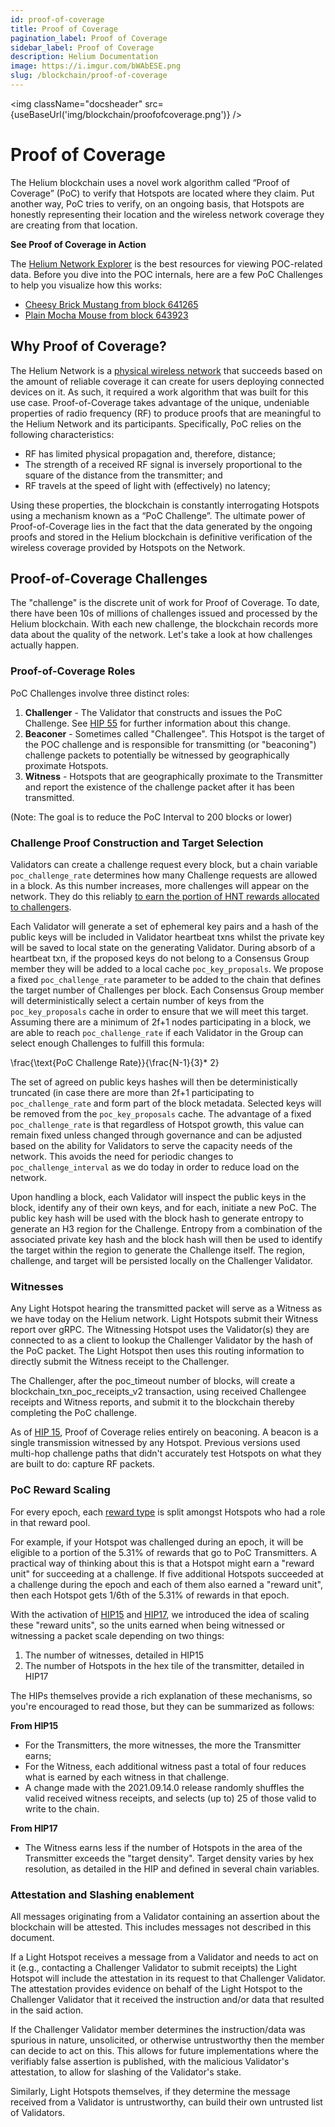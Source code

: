 ```yaml
---
id: proof-of-coverage
title: Proof of Coverage
pagination_label: Proof of Coverage
sidebar_label: Proof of Coverage
description: Helium Documentation
image: https://i.imgur.com/bWAbESE.png
slug: /blockchain/proof-of-coverage
---
```



<img className="docsheader" src={useBaseUrl('img/blockchain/proofofcoverage.png')} />

# Proof of Coverage

The Helium blockchain uses a novel work algorithm called “Proof of Coverage” (PoC) to verify that
Hotspots are located where they claim. Put another way, PoC tries to verify, on an ongoing basis,
that Hotspots are honestly representing their location and the wireless network coverage they are
creating from that location.

**See Proof of Coverage in Action**

The [Helium Network Explorer](https://network.helium.com) is the best resources for viewing
POC-related data. Before you dive into the POC internals, here are a few PoC Challenges to help you
visualize how this works:

- [Cheesy Brick Mustang from block 641265](https://explorer.helium.com/txns/qmJF48v8ZlEfsPg_7jc2CrsLlOvgC7w-pvB_BWQAoOk)
- [Plain Mocha Mouse from block 643923](https://explorer.helium.com/txns/kQVfUV88j3s1Glj4fRXFb5MqBeFdTq8ILK2RlaFTnvQ)

## Why Proof of Coverage?

The Helium Network is a [physical wireless network](https://explorer.helium.com) that succeeds based
on the amount of reliable coverage it can create for users deploying connected devices on it. As
such, it required a work algorithm that was built for this use case. Proof-of-Coverage takes
advantage of the unique, undeniable properties of radio frequency (RF) to produce proofs that are
meaningful to the Helium Network and its participants. Specifically, PoC relies on the following
characteristics:

- RF has limited physical propagation and, therefore, distance;
- The strength of a received RF signal is inversely proportional to the square of the distance from
  the transmitter; and
- RF travels at the speed of light with (effectively) no latency;

Using these properties, the blockchain is constantly interrogating Hotspots using a mechanism known
as a “PoC Challenge”. The ultimate power of Proof-of-Coverage lies in the fact that the data
generated by the ongoing proofs and stored in the Helium blockchain is definitive verification of
the wireless coverage provided by Hotspots on the Network.

## Proof-of-Coverage Challenges

The "challenge" is the discrete unit of work for Proof of Coverage. To date, there have been 10s of
millions of challenges issued and processed by the Helium blockchain. With each new challenge, the
blockchain records more data about the quality of the network. Let's take a look at how challenges
actually happen.

### Proof-of-Coverage Roles

PoC Challenges involve three distinct roles:


1. **Challenger** - The Validator that constructs and issues the PoC Challenge. See
   [HIP 55](https://github.com/helium/HIP/blob/main/0055-validator-challenges.md) for further
   information about this change.
2. **Beaconer** - Sometimes called "Challengee". This Hotspot is the target of the POC challenge and
   is responsible for transmitting (or "beaconing") challenge packets to potentially be witnessed by
   geographically proximate Hotspots.
3. **Witness** - Hotspots that are geographically proximate to the Transmitter and report the
   existence of the challenge packet after it has been transmitted.


(Note: The goal is to reduce the PoC Interval to 200 blocks or lower)

### Challenge Proof Construction and Target Selection


Validators can create a challenge request every block, but a chain variable `poc_challenge_rate`
determines how many Challenge requests are allowed in a block. As this number increases, more
challenges will appear on the network. They do this reliably
[to earn the portion of HNT rewards allocated to challengers](/blockchain/mining).

Each Validator will generate a set of ephemeral key pairs and a hash of the public keys will be
included in Validator heartbeat txns whilst the private key will be saved to local state on the
generating Validator. During absorb of a heartbeat txn, if the proposed keys do not belong to a
Consensus Group member they will be added to a local cache `poc_key_proposals`. We propose a fixed
`poc_challenge_rate` parameter to be added to the chain that defines the target number of Challenges
per block. Each Consensus Group member will deterministically select a certain number of keys from
the `poc_key_proposals` cache in order to ensure that we will meet this target. Assuming there are a
minimum of 2f+1 nodes participating in a block, we are able to reach `poc_challenge_rate` if each
Validator in the Group can select enough Challenges to fulfill this formula:

\frac{\text{PoC Challenge Rate}}{\frac{N-1}{3}\* 2}

The set of agreed on public keys hashes will then be deterministically truncated (in case there are
more than 2f+1 participating to `poc_challenge_rate` and form part of the block metadata. Selected
keys will be removed from the `poc_key_proposals` cache. The advantage of a fixed
`poc_challenge_rate` is that regardless of Hotspot growth, this value can remain fixed unless
changed through governance and can be adjusted based on the ability for Validators to serve the
capacity needs of the network. This avoids the need for periodic changes to `poc_challenge_interval`
as we do today in order to reduce load on the network.

Upon handling a block, each Validator will inspect the public keys in the block, identify any of
their own keys, and for each, initiate a new PoC. The public key hash will be used with the block
hash to generate entropy to generate an H3 region for the Challenge. Entropy from a combination of
the associated private key hash and the block hash will then be used to identify the target within
the region to generate the Challenge itself. The region, challenge, and target will be persisted
locally on the Challenger Validator.

### Witnesses

Any Light Hotspot hearing the transmitted packet will serve as a Witness as we have today on the
Helium network. Light Hotspots submit their Witness report over gRPC. The Witnessing Hotspot uses
the Validator(s) they are connected to as a client to lookup the Challenger Validator by the hash of
the PoC packet. The Light Hotspot then uses this routing information to directly submit the Witness
receipt to the Challenger.

The Challenger, after the poc_timeout number of blocks, will create a blockchain_txn_poc_receipts_v2
transaction, using received Challengee receipts and Witness reports, and submit it to the blockchain
thereby completing the PoC challenge.

As of [HIP 15](https://github.com/helium/HIP/blob/master/0015-beaconing-rewards.md), Proof of
Coverage relies entirely on beaconing. A beacon is a single transmission witnessed by any Hotspot.
Previous versions used multi-hop challenge paths that didn't accurately test Hotspots on what they
are built to do: capture RF packets.


### PoC Reward Scaling

For every epoch, each [reward type](/blockchain/mining) is split amongst Hotspots who had a role in
that reward pool.

For example, if your Hotspot was challenged during an epoch, it will be eligible to a portion of the
5.31% of rewards that go to PoC Transmitters. A practical way of thinking about this is that a
Hotspot might earn a "reward unit" for succeeding at a challenge. If five additional Hotspots
succeeded at a challenge during the epoch and each of them also earned a "reward unit", then each
Hotspot gets 1/6th of the 5.31% of rewards in that epoch.

With the activation of [HIP15](https://github.com/helium/HIP/blob/master/0015-beaconing-rewards.md)
and
[HIP17](https://github.com/helium/HIP/blob/master/0017-hex-density-based-transmit-reward-scaling.md),
we introduced the idea of scaling these "reward units", so the units earned when being witnessed or
witnessing a packet scale depending on two things:

1. The number of witnesses, detailed in HIP15
2. The number of Hotspots in the hex tile of the transmitter, detailed in HIP17

The HIPs themselves provide a rich explanation of these mechanisms, so you're encouraged to read
those, but they can be summarized as follows:

**From HIP15**

- For the Transmitters, the more witnesses, the more the Transmitter earns;
- For the Witness, each additional witness past a total of four reduces what is earned by each
  witness in that challenge.
- A change made with the 2021.09.14.0 release randomly shuffles the valid received witness receipts,
  and selects (up to) 25 of those valid to write to the chain.

**From HIP17**

- The Witness earns less if the number of Hotspots in the area of the Transmitter exceeds the
  "target density". Target density varies by hex resolution, as detailed in the HIP and defined in
  several chain variables.

### Attestation and Slashing enablement

All messages originating from a Validator containing an assertion about the blockchain will be
attested. This includes messages not described in this document.

If a Light Hotspot receives a message from a Validator and needs to act on it (e.g., contacting a
Challenger Validator to submit receipts) the Light Hotspot will include the attestation in its
request to that Challenger Validator. The attestation provides evidence on behalf of the Light
Hotspot to the Challenger Validator that it received the instruction and/or data that resulted in
the said action.

If the Challenger Validator member determines the instruction/data was spurious in nature,
unsolicited, or otherwise untrustworthy then the member can decide to act on this. This allows for
future implementations where the verifiably false assertion is published, with the malicious
Validator's attestation, to allow for slashing of the Validator's stake.

Similarly, Light Hotspots themselves, if they determine the message received from a Validator is
untrustworthy, can build their own untrusted list of Validators.
